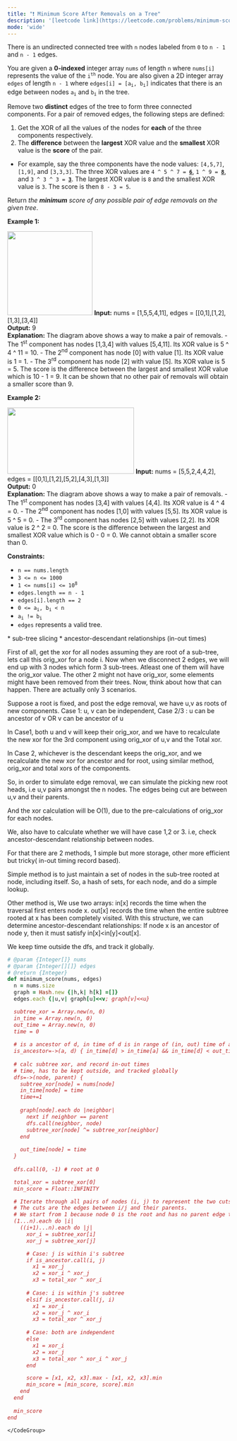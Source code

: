 ```yaml
---
title: "❗️ Minimum Score After Removals on a Tree"
description: '[leetcode link](https://leetcode.com/problems/minimum-score-after-removals-on-a-tree/description/)'
mode: 'wide'
---
```

<Tabs>
  <Tab title="Question" icon="circle-question" iconType="regular">
    <Card>
      <p>There is an undirected connected tree with <code>n</code> nodes labeled from <code>0</code> to <code>n - 1</code> and <code>n - 1</code> edges.</p>  <p>You are given a <strong>0-indexed</strong> integer array <code>nums</code> of length <code>n</code> where <code>nums[i]</code> represents the value of the <code>i<sup>th</sup></code> node. You are also given a 2D integer array <code>edges</code> of length <code>n - 1</code> where <code>edges[i] = [a<sub>i</sub>, b<sub>i</sub>]</code> indicates that there is an edge between nodes <code>a<sub>i</sub></code> and <code>b<sub>i</sub></code> in the tree.</p>  <p>Remove two <strong>distinct</strong> edges of the tree to form three connected components. For a pair of removed edges, the following steps are defined:</p>  <ol>  <li>Get the XOR of all the values of the nodes for <strong>each</strong> of the three components respectively.</li>  <li>The <strong>difference</strong> between the <strong>largest</strong> XOR value and the <strong>smallest</strong> XOR value is the <strong>score</strong> of the pair.</li> </ol>  <ul>  <li>For example, say the three components have the node values: <code>[4,5,7]</code>, <code>[1,9]</code>, and <code>[3,3,3]</code>. The three XOR values are <code>4 ^ 5 ^ 7 = <u><strong>6</strong></u></code>, <code>1 ^ 9 = <u><strong>8</strong></u></code>, and <code>3 ^ 3 ^ 3 = <u><strong>3</strong></u></code>. The largest XOR value is <code>8</code> and the smallest XOR value is <code>3</code>. The score is then <code>8 - 3 = 5</code>.</li> </ul>  <p>Return <em>the <strong>minimum</strong> score of any possible pair of edge removals on the given tree</em>.</p>   <p><strong class="example">Example 1:</strong></p> <img alt="" src="https://assets.leetcode.com/uploads/2022/05/03/ex1drawio.png" style="width: 193px; height: 190px;" />  <strong>Input:</strong> nums = [1,5,5,4,11], edges = [[0,1],[1,2],[1,3],[3,4]] <br/> <strong>Output:</strong> 9 <br/> <strong>Explanation:</strong> The diagram above shows a way to make a pair of removals. - The 1<sup>st</sup> component has nodes [1,3,4] with values [5,4,11]. Its XOR value is 5 ^ 4 ^ 11 = 10. - The 2<sup>nd</sup> component has node [0] with value [1]. Its XOR value is 1 = 1. - The 3<sup>rd</sup> component has node [2] with value [5]. Its XOR value is 5 = 5. The score is the difference between the largest and smallest XOR value which is 10 - 1 = 9. It can be shown that no other pair of removals will obtain a smaller score than 9.   <p><strong class="example">Example 2:</strong></p> <img alt="" src="https://assets.leetcode.com/uploads/2022/05/03/ex2drawio.png" style="width: 287px; height: 150px;" />  <strong>Input:</strong> nums = [5,5,2,4,4,2], edges = [[0,1],[1,2],[5,2],[4,3],[1,3]] <br/> <strong>Output:</strong> 0 <br/> <strong>Explanation:</strong> The diagram above shows a way to make a pair of removals. - The 1<sup>st</sup> component has nodes [3,4] with values [4,4]. Its XOR value is 4 ^ 4 = 0. - The 2<sup>nd</sup> component has nodes [1,0] with values [5,5]. Its XOR value is 5 ^ 5 = 0. - The 3<sup>rd</sup> component has nodes [2,5] with values [2,2]. Its XOR value is 2 ^ 2 = 0. The score is the difference between the largest and smallest XOR value which is 0 - 0 = 0. We cannot obtain a smaller score than 0.    <p><strong>Constraints:</strong></p>  <ul>  <li><code>n == nums.length</code></li>  <li><code>3 &lt;= n &lt;= 1000</code></li>  <li><code>1 &lt;= nums[i] &lt;= 10<sup>8</sup></code></li>  <li><code>edges.length == n - 1</code></li>  <li><code>edges[i].length == 2</code></li>  <li><code>0 &lt;= a<sub>i</sub>, b<sub>i</sub> &lt; n</code></li>  <li><code>a<sub>i</sub> != b<sub>i</sub></code></li>  <li><code>edges</code> represents a valid tree.</li> </ul> 
    </Card>
  </Tab>
  <Tab title="Solution" icon="lightbulb" iconType="regular" >
    <Card>
      * sub-tree slicing
* ancestor-descendant relationships (in-out times)

First of all, get the xor for all nodes assuming they are root of a sub-tree, lets call this orig_xor for a node i. Now when we disconnect 2 edges, we will end up with 3 nodes which form 3 sub-trees. Atleast one of them will have the orig_xor value. The other 2 might not have orig_xor, some elements might have been removed from their trees. Now, think about how that can happen. There are actually only 3 scenarios. 

Suppose a root is fixed, and post the edge removal, we have u,v as roots of new components.
Case 1: u, v can be independent, 
Case 2/3 : u can be ancestor of v OR v can be ancestor of u

In Case1, both u and v will keep their orig_xor, and we have to recalculate the new xor for the 3rd component using orig_xor of u,v and the Total xor.

In Case 2, whichever is the descendant keeps the orig_xor, and we recalculate the new xor for ancestor and for root, using similar method, orig_xor and total xors of the components.

So, in order to simulate edge removal, we can simulate the picking new root heads, i.e u,v pairs amongst the n nodes. The edges being cut are between u,v and their parents.

And the xor calculation will be O(1), due to the pre-calculations of orig_xor for each nodes.

We, also have to calculate whether we will have case 1,2 or 3. i.e, check ancestor-descendant relationship between nodes. 

For that there are 2 methods, 1 simple but more storage, other more efficient but tricky( in-out timing record based).

Simple method is to just maintain a set of nodes in the sub-tree rooted at node, including itself. So, a hash of sets, for each node, and do a simple lookup.

Other method is, 
We use two arrays:
in[x] records the time when the traversal first enters node x.
out[x] records the time when the entire subtree rooted at x has been completely visited.
With this structure, we can determine ancestor-descendant relationships:
If node x is an ancestor of node y, then it must satisfy in[x]&lt;in[y]&lt;out[x].

We keep time outside the dfs, and track it globally.
</Card>
  <Expandable title="code">
    <CodeGroup dropdown>
```ruby title="Minimum Score After Removals on a Tree" lines
# @param {Integer[]} nums
# @param {Integer[][]} edges
# @return {Integer}
def minimum_score(nums, edges)
  n = nums.size
  graph = Hash.new {|h,k| h[k] =[]}
  edges.each {|u,v| graph[u]<<v; graph[v]<<u}

  subtree_xor = Array.new(n, 0)
  in_time = Array.new(n, 0)
  out_time = Array.new(n, 0)
  time = 0
  
  # is a ancestor of d, in time of d is in range of (in, out) time of a
  is_ancestor=->(a, d) { in_time[d] > in_time[a] && in_time[d] < out_time[a] }
  
  # calc subtree xor, and record in-out times
  # time, has to be kept outside, and tracked globally
  dfs=->(node, parent) {
    subtree_xor[node] = nums[node]
    in_time[node] = time
    time+=1
    
    graph[node].each do |neighbor|
      next if neighbor == parent
      dfs.call(neighbor, node)
      subtree_xor[node] ^= subtree_xor[neighbor]
    end
    
    out_time[node] = time
  }
  
  dfs.call(0, -1) # root at 0

  total_xor = subtree_xor[0]
  min_score = Float::INFINITY

  # Iterate through all pairs of nodes (i, j) to represent the two cuts.
  # The cuts are the edges between i/j and their parents.
  # We start from 1 because node 0 is the root and has no parent edge to cut above it.
  (1...n).each do |i|
    ((i+1)...n).each do |j|
      xor_i = subtree_xor[i]
      xor_j = subtree_xor[j]

      # Case: j is within i's subtree
      if is_ancestor.call(i, j)
        x1 = xor_j
        x2 = xor_i ^ xor_j
        x3 = total_xor ^ xor_i
      
      # Case: i is within j's subtree
      elsif is_ancestor.call(j, i)
        x1 = xor_i
        x2 = xor_j ^ xor_i
        x3 = total_xor ^ xor_j
      
      # Case: both are independent
      else
        x1 = xor_i
        x2 = xor_j
        x3 = total_xor ^ xor_i ^ xor_j
      end

      score = [x1, x2, x3].max - [x1, x2, x3].min
      min_score = [min_score, score].min
    end
  end
  
  min_score
end
```
    </CodeGroup>
  </Expandable>
  </Tab>
</Tabs>